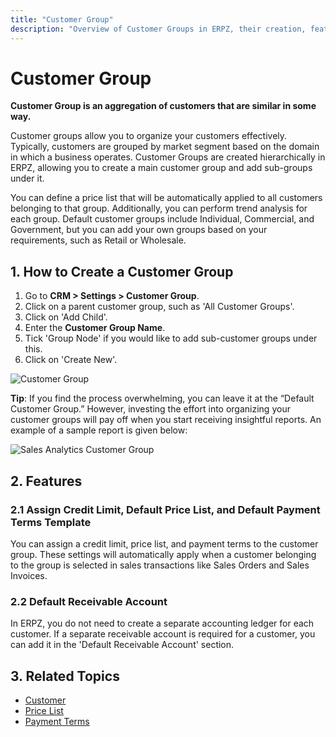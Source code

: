 ```yaml
---
title: "Customer Group"
description: "Overview of Customer Groups in ERPZ, their creation, features, and related topics."
---
```


# Customer Group

**Customer Group is an aggregation of customers that are similar in some way.**

Customer groups allow you to organize your customers effectively. Typically, customers are grouped by market segment based on the domain in which a business operates. Customer Groups are created hierarchically in ERPZ, allowing you to create a main customer group and add sub-groups under it.

You can define a price list that will be automatically applied to all customers belonging to that group. Additionally, you can perform trend analysis for each group. Default customer groups include Individual, Commercial, and Government, but you can add your own groups based on your requirements, such as Retail or Wholesale.

## 1. How to Create a Customer Group

1. Go to **CRM > Settings > Customer Group**.
2. Click on a parent customer group, such as 'All Customer Groups'.
3. Click on 'Add Child'.
4. Enter the **Customer Group Name**.
5. Tick 'Group Node' if you would like to add sub-customer groups under this.
6. Click on 'Create New'.

![Customer Group]()

**Tip**: If you find the process overwhelming, you can leave it at the “Default Customer Group.” However, investing the effort into organizing your customer groups will pay off when you start receiving insightful reports. An example of a sample report is given below:

![Sales Analytics Customer Group]()

## 2. Features

### 2.1 Assign Credit Limit, Default Price List, and Default Payment Terms Template

You can assign a credit limit, price list, and payment terms to the customer group. These settings will automatically apply when a customer belonging to the group is selected in sales transactions like Sales Orders and Sales Invoices.

### 2.2 Default Receivable Account

In ERPZ, you do not need to create a separate accounting ledger for each customer. If a separate receivable account is required for a customer, you can add it in the 'Default Receivable Account' section.

## 3. Related Topics

- [Customer](/selling/selling-essentials/customer)
- [Price List](/stock/pricing/price-lists)
- [Payment Terms]()
